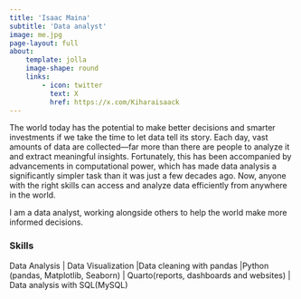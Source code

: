 ```yaml
---
title: 'Isaac Maina'
subtitle: 'Data analyst'
image: me.jpg
page-layout: full
about: 
    template: jolla
    image-shape: round
    links:
        - icon: twitter
          text: X
          href: https://x.com/Kiharaisaack
---
```

The world today has the potential to make better decisions and smarter investments if we take the time to let data tell its story. Each day, vast amounts of data are collected—far more than there are people to analyze it and extract meaningful insights. Fortunately, this has been accompanied by advancements in computational power, which has made data analysis a significantly simpler task than it was just a few decades ago. Now, anyone with the right skills can access and analyze data efficiently from anywhere in the world.

I am a data analyst, working alongside others to help the world make more informed decisions.



### Skills

Data Analysis \| Data Visualization \|Data cleaning with pandas \|Python (pandas, Matplotlib, Seaborn) \| Quarto(reports, dashboards and websites) \| Data analysis with SQL(MySQL)





